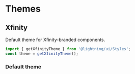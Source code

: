 
<Meta title="Styles/Themes" />

# Themes

## Xfinity

Default theme for Xfinity-branded components.

```js
import { getXfinityTheme } from '@lightning/ui/Styles';
const theme = getXfinityTheme();
```

### Default theme

<Theme theme={getXfinityTheme()} />